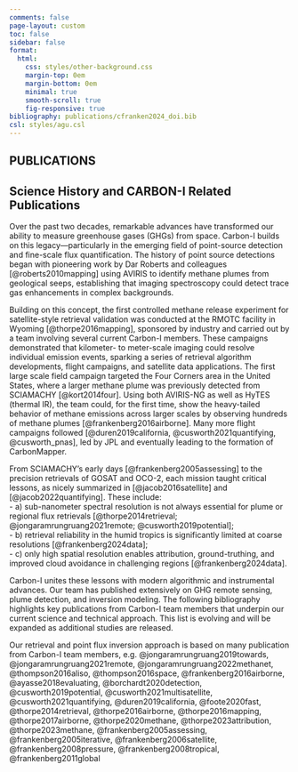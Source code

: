 ```yaml
---
comments: false
page-layout: custom
toc: false
sidebar: false
format:
  html:
    css: styles/other-background.css  
    margin-top: 0em
    margin-bottom: 0em
    minimal: true
    smooth-scroll: true
    fig-responsive: true
bibliography: publications/cfranken2024_doi.bib
csl: styles/agu.csl
---
```


:::: {.hero-small .hero-gradient .hero-publications}
::: {.container}
# **PUBLICATIONS**
:::
::::


:::: {.container}
::: {.about .px-7 .py-5} 
# Science History and CARBON-I Related Publications

Over the past two decades, remarkable advances have transformed our ability to measure greenhouse gases (GHGs) from space. Carbon-I builds on this legacy—particularly in the emerging field of point-source detection and fine-scale flux quantification. The history of point source detections  began with pioneering work by Dar Roberts and colleagues [@roberts2010mapping] using AVIRIS to identify methane plumes from geological seeps, establishing that imaging spectroscopy could detect trace gas enhancements in complex backgrounds. 

Building on this concept, the first controlled methane release experiment for satellite-style retrieval validation was conducted at the RMOTC facility in Wyoming [@thorpe2016mapping], sponsored by industry and carried out by a team involving several current Carbon-I members. These campaigns demonstrated that kilometer- to meter-scale imaging could resolve individual emission events, sparking a series of retrieval algorithm developments, flight campaigns, and satellite data applications. The first large scale field campaign targeted the Four Corners area in the United States, where a larger methane plume was previously detected from SCIAMACHY [@kort2014four]. Using both AVIRIS-NG as well as HyTES (thermal IR), the team could, for the first time, show the heavy-tailed behavior of methane emissions across larger scales by observing hundreds of methane plumes [@frankenberg2016airborne]. Many more flight campaigns followed [@duren2019california, @cusworth2021quantifying, @cusworth_pnas], led by JPL and eventually leading to the formation of CarbonMapper.

From SCIAMACHY’s early days [@frankenberg2005assessing] to the precision retrievals of GOSAT and OCO-2, each mission taught critical lessons, as nicely summarized in [@jacob2016satellite] and [@jacob2022quantifying]. These include:  
- a) sub-nanometer spectral resolution is not always essential for plume or regional flux retrievals [@thorpe2014retrieval; @jongaramrungruang2021remote; @cusworth2019potential];  
- b) retrieval reliability in the humid tropics is significantly limited at coarse resolutions [@frankenberg2024data];  
- c) only high spatial resolution enables attribution, ground-truthing, and improved cloud avoidance in challenging regions [@frankenberg2024data].

Carbon-I unites these lessons with modern algorithmic and instrumental advances. Our team has published extensively on GHG remote sensing, plume detection, and inversion modeling. The following bibliography highlights key publications from Carbon-I team members that underpin our current science and technical approach. This list is evolving and will be expanded as additional studies are released.


 Our retrieval and point flux inversion approach is based on many publication from Carbon-I team members, e.g. @jongaramrungruang2019towards, @jongaramrungruang2021remote, @jongaramrungruang2022methanet, @thompson2016aliso, @thompson2016space, @frankenberg2016airborne, @ayasse2018evaluating, @borchardt2020detection, @cusworth2019potential, @cusworth2021multisatellite, @cusworth2021quantifying, @duren2019california, @foote2020fast, @thorpe2014retrieval, @thorpe2016airborne, @thorpe2016mapping, @thorpe2017airborne, @thorpe2020methane, @thorpe2023attribution, @thorpe2023methane, @frankenberg2005assessing, @frankenberg2005iterative, @frankenberg2006satellite, @frankenberg2008pressure, @frankenberg2008tropical, @frankenberg2011global 

:::
::::